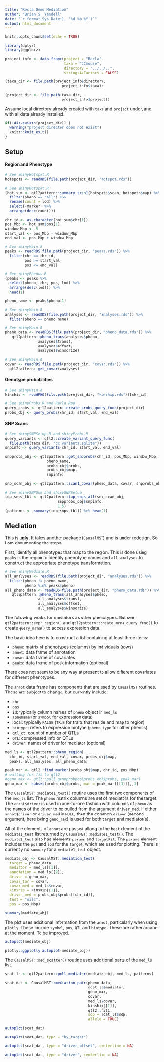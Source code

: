 ```yaml
---
title: "Recla Demo Mediation"
author: "Brian S. Yandell"
date: "`r format(Sys.Date(), '%d %b %Y')`"
output: html_document
---
```


```r
knitr::opts_chunk$set(echo = TRUE)
```

```r
library(dplyr)
library(ggplot2)
```

```r
project_info <- data.frame(project = "Recla",
                           taxa = "CCmouse",
                           directory = "../../..",
                           stringsAsFactors = FALSE)
```

```r
(taxa_dir <- file.path(project_info$directory, 
                          project_info$taxa))
```

```r
(project_dir <- file.path(taxa_dir, 
                          project_info$project))
```

Assume local directory already created with `taxa` and `project` under,
and with all data already installed.

```r
if(!dir.exists(project_dir)) {
  warning("project director does not exist")
  knitr::knit_exit()
}
```

## Setup

#### Region and Phenotype

```r
# See shinyHotspot.R
hotspots <- readRDS(file.path(project_dir, "hotspot.rds"))
```

```r
# See shinyHotspot.R
(hot_sum <- qtl2pattern::summary_scan1(hotspots$scan, hotspots$map) %>%
  filter(pheno == "all") %>%
  rename(count = lod) %>%
  select(-marker) %>%
  arrange(desc(count)))
```

```r
chr_id <- as.character(hot_sum$chr[1])
pos_Mbp <- hot_sum$pos[1]
window_Mbp <- 5
start_val <- pos_Mbp - window_Mbp
end_val <- pos_Mbp + window_Mbp
```

```r
# See shinyMain.R
peaks <- readRDS(file.path(project_dir, "peaks.rds")) %>%
  filter(chr == chr_id,
         pos >= start_val,
         pos <= end_val)
```

```r
# See shinyPhenos.R
(peaks <- peaks %>%
  select(pheno, chr, pos, lod) %>%
  arrange(desc(lod))) %>%
  head(1)
```

```r
pheno_name <- peaks$pheno[1]
```

```r
# See shinyMain.R
analyses <- readRDS(file.path(project_dir, "analyses.rds")) %>%
  filter(pheno == pheno_name)
```

```r
# See shinyMain.R
pheno_data <- readRDS(file.path(project_dir, "pheno_data.rds")) %>%
   qtl2pattern::pheno_trans(analyses$pheno, 
               analyses$transf,
               analyses$offset,
               analyses$winsorize)
```

```r
# See shinyMain.R
covar <- readRDS(file.path(project_dir, "covar.rds")) %>%
  qtl2pattern::get_covar(analyses)
```

#### Genotype probabilities

```r
# See shinyMain.R
kinship <- readRDS(file.path(project_dir, "kinship.rds"))[chr_id]
```

```r
# See shinyProbs.R and Recla.Rmd
query_probs <- qtl2pattern::create_probs_query_func(project_dir)
probs_obj <- query_probs(chr_id, start_val, end_val)
```

#### SNP Scans

```r
# See shinySNPSetup.R and shinyProbs.R
query_variants <- qtl2::create_variant_query_func(
  file.path(taxa_dir, "cc_variants.sqlite"))
snpinfo <- query_variants(chr_id, start_val, end_val)
```

```r
snpprobs_obj <- qtl2pattern::get_snpprobs(chr_id, pos_Mbp, window_Mbp,
                   pheno_name, 
                   probs_obj$probs,
                   probs_obj$map,
                   snpinfo)
```

```r
snp_scan_obj <- qtl2pattern::scan1_covar(pheno_data, covar, snpprobs_obj$snpprobs, kinship, analyses)
```

```r
# See shinySNPSum and shinySNPSetup
top_snps_tbl <- qtl2pattern::top_snps_all(snp_scan_obj,
                        snpprobs_obj$snpinfo,
                        1.5)
(patterns <- summary(top_snps_tbl)) %>% head(1)
```

## Mediation

This is **ugly**. It takes another package (`CausalMST`) and is under redesign.
So I am documenting the steps.

First, identify all phenotypes that map to the region. This is done using `peaks` in the region to identify phenotype names and `all_analyses` to construct the appropriate phenotype transformation.

```r
# See shinyMediate.R
all_analyses <- readRDS(file.path(project_dir, "analyses.rds")) %>%
  filter(pheno != pheno_name,
         pheno %in% peaks$pheno)
all_pheno_data <- readRDS(file.path(project_dir, "pheno_data.rds")) %>%
   qtl2pattern::pheno_trans(all_analyses$pheno, 
               all_analyses$transf,
               all_analyses$offset,
               all_analyses$winsorize)
```

The following works for mediators as other phenotypes. But see `qtl2pattern::expr_region()` and `qtl2pattern::create_mrna_query_func()` to create `query_mrna()` to access expression data.

The basic idea here is to construct a list containing at least three items:

- `pheno`: matrix of phenotypes (columns) by individuals (rows)
- `annot`: data frame of annotation
- `covar`: data frame of covariates
- `peaks`: data frame of peak information (optional)

There does not seem to be any way at present to allow different covariates for different phenotypes. 

The `annot` data frame has components that are used by `CausalMST` routines. These are subject to change, but currently include:

- `chr`
- `pos`
- `id`: typically column names of `pheno` object in `med_ls`
- `longname` (or `symbol` for expression data)
- local: typically `FALSE` (`TRUE` for traits that reside and map to region)
- `biotype`: refers to expression biotype (`pheno_type` for other phenos)
- `qtl_ct`: count of number of QTLs
- `QTL`: compressed info on QTLs
- `driver`: names of driver for mediator (optional)

```r
med_ls <- qtl2pattern::pheno_region(
  chr_id, start_val, end_val, covar, probs_obj$map,
  peaks, all_analyses, all_pheno_data)
```

```r
peak_mar <- qtl2::find_marker(probs_obj$map, chr_id, pos_Mbp)
# waiting for fix to qtl2
#geno_max <- qtl2::pull_genoprobpos(probs_obj$probs, peak_mar)
geno_max <- subset(probs_obj$probs, mar = peak_mar)[[1]][,,1]
```

The `CausalMST::mediate1_test()` routine uses the first two components of the `med_ls` list. The `pheno` matrix columns are set of mediators for the target.
The `annot$driver` is used in one-to-one fashion with columns of `pheno` as the names of the driver to be pulled from the argument `driver_med`. If either `annot$driver` or `driver_med` is `NULL`, then the common `driver` (second argument, here being `geno_max`) is used for both `target` and mediator(s). 

All of the elements of `annot` are passed allong to the `best` element of the `mediate1_test` list returned by `CausalMST::mediate1_test()`. The `mediate1_test` also has elements `params` and `targetFit`. The `params` element includes the `pos` and `lod` for the `target`, which are used for plotting. There is currently no `summary` for a `mediate1_test` object.

```r
mediate_obj <- CausalMST::mediation_test(
  target = pheno_data,
  mediator = med_ls[[1]], 
  annotation = med_ls[[2]],
  driver = geno_max, 
  covar_tar = covar,
  covar_med = med_ls$covar,
  kinship = kinship[[1]],
  driver_med = probs_obj$probs[[chr_id]],
  test = "wilc",
  pos = pos_Mbp)
```

```r
summary(mediate_obj)
```

The plot uses additional information from the `annot`, particularly when using `plotly`. These include `symbol`, `pos`, `QTL` and `biotype`. These are rather arcane at the moment. To be improved.

```r
autoplot(mediate_obj)
```

```r
plotly::ggplotly(autoplot(mediate_obj))
```

The `CausalMST::med_scatter()` routine uses additional parts of the `med_ls` list.

```r
scat_ls <- qtl2pattern::pull_mediator(mediate_obj, med_ls, patterns)
```

```r
scat_dat <- CausalMST::mediation_pair(pheno_data, 
                                      scat_ls$mediator,
                                      geno_max, 
                                      covar, 
                                      med_ls$covar,
                                      kinship[[1]], 
                                      qtl2::fit1,
                                      sdp = scat_ls$sdp, 
                                      allele = TRUE)
```

```r
autoplot(scat_dat)
```

```r
autoplot(scat_dat, type = "by_target")
```

```r
autoplot(scat_dat, type = "driver_offset", centerline = NA)
```

```r
autoplot(scat_dat, type = "driver", centerline = NA)
```
